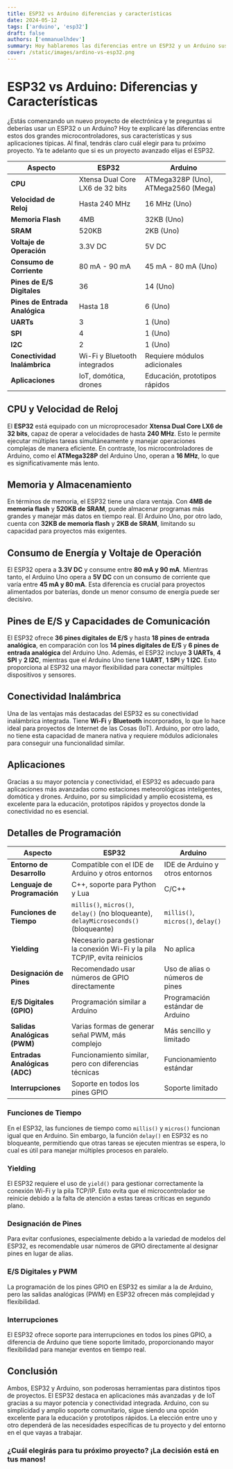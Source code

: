 ```yaml
---
title: ESP32 vs Arduino diferencias y características
date: 2024-05-12
tags: ['arduino', 'esp32']
draft: false
authors: ['emmanuelhdev']
summary: Hoy hablaremos las diferencias entre un ESP32 y un Arduino sus capacidades de conectividad y potencia de procesamiento.
cover: /static/images/ardino-vs-esp32.png
---
```

# ESP32 vs Arduino: Diferencias y Características

¿Estás comenzando un nuevo proyecto de electrónica y te preguntas si deberías usar un ESP32 o un Arduino? Hoy te explicaré las diferencias entre estos dos grandes microcontroladores, sus características y sus aplicaciones típicas. Al final, tendrás claro cuál elegir para tu próximo proyecto. Ya te adelanto que si es un proyecto avanzado elijas el ESP32.

| Aspecto                        | ESP32                           | Arduino                             |
| ------------------------------ | ------------------------------- | ----------------------------------- |
| **CPU**                        | Xtensa Dual Core LX6 de 32 bits | ATMega328P (Uno), ATMega2560 (Mega) |
| **Velocidad de Reloj**         | Hasta 240 MHz                   | 16 MHz (Uno)                        |
| **Memoria Flash**              | 4MB                             | 32KB (Uno)                          |
| **SRAM**                       | 520KB                           | 2KB (Uno)                           |
| **Voltaje de Operación**       | 3.3V DC                         | 5V DC                               |
| **Consumo de Corriente**       | 80 mA - 90 mA                   | 45 mA - 80 mA (Uno)                 |
| **Pines de E/S Digitales**     | 36                              | 14 (Uno)                            |
| **Pines de Entrada Analógica** | Hasta 18                        | 6 (Uno)                             |
| **UARTs**                      | 3                               | 1 (Uno)                             |
| **SPI**                        | 4                               | 1 (Uno)                             |
| **I2C**                        | 2                               | 1 (Uno)                             |
| **Conectividad Inalámbrica**   | Wi-Fi y Bluetooth integrados    | Requiere módulos adicionales        |
| **Aplicaciones**               | IoT, domótica, drones           | Educación, prototipos rápidos       |

## CPU y Velocidad de Reloj

El **ESP32** está equipado con un microprocesador **Xtensa Dual Core LX6 de 32 bits**, capaz de operar a velocidades de hasta **240 MHz**. Esto le permite ejecutar múltiples tareas simultáneamente y manejar operaciones complejas de manera eficiente. En contraste, los microcontroladores de Arduino, como el **ATMega328P** del Arduino Uno, operan a **16 MHz**, lo que es significativamente más lento.

## Memoria y Almacenamiento

En términos de memoria, el ESP32 tiene una clara ventaja. Con **4MB de memoria flash** y **520KB de SRAM**, puede almacenar programas más grandes y manejar más datos en tiempo real. El Arduino Uno, por otro lado, cuenta con **32KB de memoria flash** y **2KB de SRAM**, limitando su capacidad para proyectos más exigentes.

## Consumo de Energía y Voltaje de Operación

El ESP32 opera a **3.3V DC** y consume entre **80 mA y 90 mA**. Mientras tanto, el Arduino Uno opera a **5V DC** con un consumo de corriente que varía entre **45 mA y 80 mA**. Esta diferencia es crucial para proyectos alimentados por baterías, donde un menor consumo de energía puede ser decisivo.

## Pines de E/S y Capacidades de Comunicación

El ESP32 ofrece **36 pines digitales de E/S** y hasta **18 pines de entrada analógica**, en comparación con los **14 pines digitales de E/S** y **6 pines de entrada analógica** del Arduino Uno. Además, el ESP32 incluye **3 UARTs**, **4 SPI** y **2 I2C**, mientras que el Arduino Uno tiene **1 UART**, **1 SPI** y **1 I2C**. Esto proporciona al ESP32 una mayor flexibilidad para conectar múltiples dispositivos y sensores.

## Conectividad Inalámbrica

Una de las ventajas más destacadas del ESP32 es su conectividad inalámbrica integrada. Tiene **Wi-Fi** y **Bluetooth** incorporados, lo que lo hace ideal para proyectos de Internet de las Cosas (IoT). Arduino, por otro lado, no tiene esta capacidad de manera nativa y requiere módulos adicionales para conseguir una funcionalidad similar.

## Aplicaciones

Gracias a su mayor potencia y conectividad, el ESP32 es adecuado para aplicaciones más avanzadas como estaciones meteorológicas inteligentes, domótica y drones. Arduino, por su simplicidad y amplio ecosistema, es excelente para la educación, prototipos rápidos y proyectos donde la conectividad no es esencial.

## Detalles de Programación

| Aspecto                       | ESP32                                                                                 | Arduino                           |
| ----------------------------- | ------------------------------------------------------------------------------------- | --------------------------------- |
| **Entorno de Desarrollo**     | Compatible con el IDE de Arduino y otros entornos                                     | IDE de Arduino y otros entornos   |
| **Lenguaje de Programación**  | C++, soporte para Python y Lua                                                        | C/C++                             |
| **Funciones de Tiempo**       | `millis()`, `micros()`, `delay()` (no bloqueante), `delayMicroseconds()` (bloqueante) | `millis()`, `micros()`, `delay()` |
| **Yielding**                  | Necesario para gestionar la conexión Wi-Fi y la pila TCP/IP, evita reinicios          | No aplica                         |
| **Designación de Pines**      | Recomendado usar números de GPIO directamente                                         | Uso de alias o números de pines   |
| **E/S Digitales (GPIO)**      | Programación similar a Arduino                                                        | Programación estándar de Arduino  |
| **Salidas Analógicas (PWM)**  | Varias formas de generar señal PWM, más complejo                                      | Más sencillo y limitado           |
| **Entradas Analógicas (ADC)** | Funcionamiento similar, pero con diferencias técnicas                                 | Funcionamiento estándar           |
| **Interrupciones**            | Soporte en todos los pines GPIO                                                       | Soporte limitado                  |

### Funciones de Tiempo

En el ESP32, las funciones de tiempo como `millis()` y `micros()` funcionan igual que en Arduino. Sin embargo, la función `delay()` en ESP32 es no bloqueante, permitiendo que otras tareas se ejecuten mientras se espera, lo cual es útil para manejar múltiples procesos en paralelo.

### Yielding

El ESP32 requiere el uso de `yield()` para gestionar correctamente la conexión Wi-Fi y la pila TCP/IP. Esto evita que el microcontrolador se reinicie debido a la falta de atención a estas tareas críticas en segundo plano.

### Designación de Pines

Para evitar confusiones, especialmente debido a la variedad de modelos del ESP32, es recomendable usar números de GPIO directamente al designar pines en lugar de alias.

### E/S Digitales y PWM

La programación de los pines GPIO en ESP32 es similar a la de Arduino, pero las salidas analógicas (PWM) en ESP32 ofrecen más complejidad y flexibilidad.

### Interrupciones

El ESP32 ofrece soporte para interrupciones en todos los pines GPIO, a diferencia de Arduino que tiene soporte limitado, proporcionando mayor flexibilidad para manejar eventos en tiempo real.

## Conclusión

Ambos, ESP32 y Arduino, son poderosas herramientas para distintos tipos de proyectos. El ESP32 destaca en aplicaciones más avanzadas y de IoT gracias a su mayor potencia y conectividad integrada. Arduino, con su simplicidad y amplio soporte comunitario, sigue siendo una opción excelente para la educación y prototipos rápidos. La elección entre uno y otro dependerá de las necesidades específicas de tu proyecto y del entorno en el que vayas a trabajar.

### ¿Cuál elegirás para tu próximo proyecto? ¡La decisión está en tus manos!